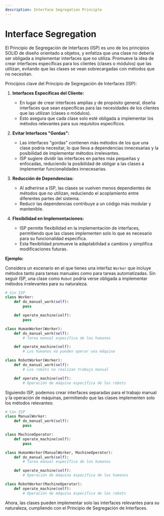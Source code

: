 ```yaml
---
description: Interface Segregation Principle
---
```


# Interface Segregation

El Principio de Segregación de Interfaces (ISP) es uno de los principios SOLID de diseño orientado a objetos, y enfatiza que una clase no debería ser obligada a implementar interfaces que no utiliza. Promueve la idea de crear interfaces específicas para los clientes (clases o módulos) que las utilizan, evitando que las clases se vean sobrecargadas con métodos que no necesitan.

Principios clave del Principio de Segregación de Interfaces (ISP):

1. **Interfaces Específicas del Cliente:**
   - En lugar de crear interfaces amplias y de propósito general, diseña interfaces que sean específicas para las necesidades de los clientes que las utilizan (clases o módulos).
   - Esto asegura que cada clase solo esté obligada a implementar los métodos relevantes para sus requisitos específicos.

2. **Evitar Interfaces "Gordas":**
   - Las interfaces "gordas" contienen más métodos de los que una clase podría necesitar, lo que lleva a dependencias innecesarias y la posibilidad de implementar métodos irrelevantes.
   - ISP sugiere dividir las interfaces en partes más pequeñas y enfocadas, reduciendo la posibilidad de obligar a las clases a implementar funcionalidades innecesarias.

3. **Reducción de Dependencias:**
   - Al adherirse a ISP, las clases se vuelven menos dependientes de métodos que no utilizan, reduciendo el acoplamiento entre diferentes partes del sistema.
   - Reducir las dependencias contribuye a un código más modular y mantenible.

4. **Flexibilidad en Implementaciones:**
   - ISP permite flexibilidad en la implementación de interfaces, permitiendo que las clases implementen solo lo que es necesario para su funcionalidad específica.
   - Esta flexibilidad promueve la adaptabilidad a cambios y simplifica modificaciones futuras.

**Ejemplo:**

Considera un escenario en el que tienes una interfaz `Worker` que incluye métodos tanto para tareas manuales como para tareas automatizadas. Sin seguir ISP, una clase como `Robot` podría verse obligada a implementar métodos irrelevantes para su naturaleza.

```python
# Sin ISP
class Worker:
    def do_manual_work(self):
        pass

    def operate_machine(self):
        pass

class HumanWorker(Worker):
    def do_manual_work(self):
        # Tarea manual específica de los humanos

    def operate_machine(self):
        # Los humanos no pueden operar una máquina

class RobotWorker(Worker):
    def do_manual_work(self):
        # Los robots no realizan trabajo manual

    def operate_machine(self):
        # Operación de máquina específica de los robots
```

Siguiendo ISP, podemos crear interfaces separadas para el trabajo manual y la operación de máquinas, permitiendo que las clases implementen solo los métodos relevantes:

```python
# Con ISP
class ManualWorker:
    def do_manual_work(self):
        pass

class MachineOperator:
    def operate_machine(self):
        pass

class HumanWorker(ManualWorker, MachineOperator):
    def do_manual_work(self):
        # Tarea manual específica de los humanos

    def operate_machine(self):
        # Operación de máquina específica de los humanos

class RobotWorker(MachineOperator):
    def operate_machine(self):
        # Operación de máquina específica de los robots
```

Ahora, las clases pueden implementar solo las interfaces relevantes para su naturaleza, cumpliendo con el Principio de Segregación de Interfaces.
